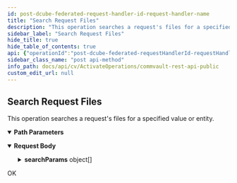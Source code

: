```yaml
---
id: post-dcube-federated-request-handler-id-request-handler-name
title: "Search Request Files"
description: "This operation searches a request's files for a specified value or entity."
sidebar_label: "Search Request Files"
hide_title: true
hide_table_of_contents: true
api: {"operationId":"post-dcube-federated-requestHandlerId-requestHandlerName","responses":{"200":{"description":"OK"}},"description":"This operation searches a request's files for a specified value or entity.\n","requestBody":{"content":{"application/json":{"schema":{"type":"object","properties":{"searchParams":{"type":"array","items":{"type":"object","properties":{"key":{"type":"string"},"value":{"type":"string"}}}}},"x-examples":{"Example 1":{"searchParams":[{"key":"q","value":"(entity_email:email@domain.com)"}]}}},"examples":{"Search Request Files":{"value":{"searchParams":[{"key":"q","value":"(entity_email:email@domain.com)"}]}}}}}},"tags":["Request Operations"],"parameters":[{"schema":{"type":"string"},"name":"requestHandlerId","in":"path","required":true},{"schema":{"type":"string"},"name":"requestHandlerName","in":"path","required":true}],"method":"post","path":"/dcube/federated/{requestHandlerId}/{requestHandlerName}","servers":[{"url":"http://{hostname}/webconsole/api","variables":{"hostname":{"default":"localhost","description":"Webconsole"}}}],"jsonRequestBodyExample":{"searchParams":[{"key":"string","value":"string"}]},"info":{"title":"Commvault Rest API - Public","contact":{},"version":"1.0","description":"## Welcome\n\nWelcome to Commvault's Rest APIs. You can explore our APIs in [Postman](https://getpostman.com) using the predefined requests we created\n\nThe current version of this documentation is **Commvault Platform Release 2022E**.\n\nYou can access LTS documentation here:\n\n[Feature Release 11.20](https://documenter.getpostman.com/view/2046098/UVR7KoPJ)\n\n[Feature Release 11.24](https://documenter.getpostman.com/view/2046098/UVR7KoPL)\n\nFor more V2 and Latest APIs, please visit your API Explorer page.  \n[*More Details*](http://documentation.commvault.com/commvault/v11/article?p=107350_1.htm)\n\n"},"postman":{"name":"Search Request Files","description":{"content":"This operation searches a request's files for a specified value or entity.\n","type":"text/plain"},"url":{"path":["dcube","federated",":requestHandlerId",":requestHandlerName"],"host":["{{baseUrl}}"],"query":[],"variable":[{"disabled":false,"description":{"content":"(Required) ","type":"text/plain"},"type":"any","value":"","key":"requestHandlerId"},{"disabled":false,"description":{"content":"(Required) ","type":"text/plain"},"type":"any","value":"","key":"requestHandlerName"}]},"header":[{"key":"Content-Type","value":"application/json"}],"method":"POST","body":{"mode":"raw","raw":"\"\"","options":{"raw":{"language":"json"}}}}}
sidebar_class_name: "post api-method"
info_path: docs/api/cv/ActivateOperations/commvault-rest-api-public
custom_edit_url: null
---
```



## Search Request Files



This operation searches a request's files for a specified value or entity.


<details style={{"marginBottom":"1rem"}} data-collapsed={false} open={true}><summary style={{}}><strong>Path Parameters</strong></summary><div><ul><ParamsItem className={"paramsItem"} param={{"schema":{"type":"string"},"name":"requestHandlerId","in":"path","required":true}}></ParamsItem><ParamsItem className={"paramsItem"} param={{"schema":{"type":"string"},"name":"requestHandlerName","in":"path","required":true}}></ParamsItem></ul></div></details><MimeTabs><TabItem label={"application/json"} value={"application/json-schema"}><details style={{}} data-collapsed={false} open={true}><summary style={{"textAlign":"left"}}><strong>Request Body</strong></summary><div style={{"textAlign":"left","marginLeft":"1rem"}}></div><ul style={{"marginLeft":"1rem"}}><SchemaItem collapsible={true} className={"schemaItem"}><details style={{}}><summary style={{}}><strong>searchParams</strong><span style={{"opacity":"0.6"}}> object[]</span></summary><div style={{"marginLeft":"1rem"}}><SchemaItem collapsible={false} name={"key"} required={false} deprecated={undefined} schemaDescription={undefined} schemaName={"string"} qualifierMessage={undefined} defaultValue={undefined}></SchemaItem><SchemaItem collapsible={false} name={"value"} required={false} deprecated={undefined} schemaDescription={undefined} schemaName={"string"} qualifierMessage={undefined} defaultValue={undefined}></SchemaItem></div></details></SchemaItem></ul></details></TabItem></MimeTabs><div><ApiTabs><TabItem label={"200"} value={"200"}><div>

OK

</div><div></div></TabItem></ApiTabs></div>
      